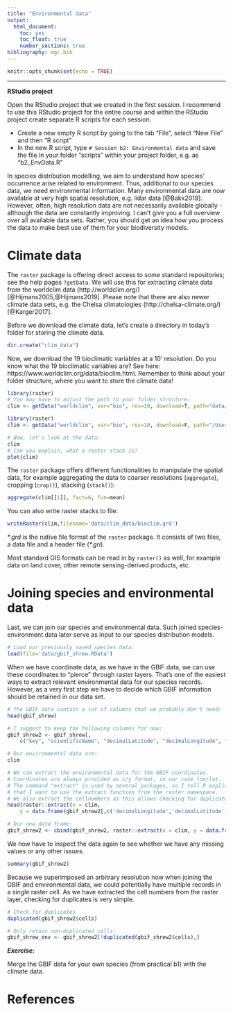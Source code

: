 ```yaml
---
title: "Environmental data"
output: 
  html_document:
    toc: yes
    toc_float: true
    number_sections: true
bibliography: mgc.bib    
---
```


```r
knitr::opts_chunk$set(echo = TRUE)
```

***

<div class="alert alert-info">
**RStudio project**

Open the RStudio project that we created in the first session. I recommend to use this RStudio project for the entire course and within the RStudio project create separate R scripts for each session. 

- Create a new empty R script by going to the tab "File", select "New File"  and then "R script"
- In the new R script, type `# Session b2: Environmental data` and save the file in your folder "scripts" within your project folder, e.g. as "b2_EnvData.R"
</div>


In species distribution modelling, we aim to understand how species' occurrence arise related to environment. Thus, additional to our species data, we need environmental information. Many environmental data are now available at very high spatial resolution, e.g. lidar data [@Bakx2019]. However, often, high resolution data are not necessarily available globally - although the data are constantly improving. I can't give you a full overview over all available data sets. Rather, you should get an idea how you process the data to make best use of them for your biodiversity models. 

# Climate data
The `raster` package is offering direct access to some standard repositories; see the help pages `?getData`. We will use this for extracting climate data from the worldclim data (http://worldclim.org/)[@Hijmans2005,@Hijmans2019]. Please note that there are also newer climate data sets, e.g. the Chelsa climatologies (http://chelsa-climate.org/) [@Karger2017].

Before we download the climate data, let's create a directory in today's folder for storing the climate data. 
```r
dir.create("clim_data")
```

Now, we download the 19 bioclimatic variables at a 10' resolution. Do you know what the 19 bioclimatic variables are? See here: https://www.worldclim.org/data/bioclim.html. Remember to think about your folder structure, where you want to store the climate data!
```r
library(raster)
# You may have to adjust the path to your folder structure:
clim <- getData("worldclim", var="bio", res=10, download=T, path="data/clim_data")
```

```r
library(raster)
clim <- getData("worldclim", var="bio", res=10, download=F, path="/Users/zurell/data/Lehre/HU_Bsc_Msc/HU_M8_GCIB/GCIB_2019/data/clim_data")
```

```r
# Now, let's look at the data:
clim
# Can you explain, what a raster stack is?
plot(clim)
```

The `raster` package offers different functionalities to manipulate the spatial data, for example aggregating the data to coarser resolutions (`aggregate`), cropping (`crop()`), stacking (`stack()`):  
```r
aggregate(clim[[1]], fact=6, fun=mean)
```

You can also write raster stacks to file:
```r
writeRaster(clim,filename='data/clim_data/bioclim.grd')
```

*\*.grd* is the native file format of the `raster` package. It consists of two files, a data file and a header file (*\*.gri*).

Most standard GIS formats can be read in by `raster()` as well, for example data on land cover, other remote sensing-derived products, etc. 

# Joining species and environmental data
Last, we can join our species and environmental data. Such joined species-environment data later serve as input to our species distribution models.

```r
# Load our previously saved species data:
load(file='data/gbif_shrew.RData')
```

When we have coordinate data, as we have in the GBIF data, we can use these coordinates to "pierce" through raster layers. That's one of the easiest ways to extract relevant environmental data for our species records. However, as a very first step we have to decide which GBIF information should be retained in our data set.
```r
# The GBIF data contain a lot of columns that we probably don't need:
head(gbif_shrew)
```

```r
# I suggest to keep the following columns for now:
gbif_shrew2 <- gbif_shrew[,
	c("key", "scientificName", "decimalLatitude", "decimalLongitude", "basisOfRecord", "speciesKey", "species", "year")]

# Our environmental data are:
clim

# We can extract the environmental data for the GBIF coordinates.
# Coordinates are always provided as x/y format, in our case lon/lat.
# The command "extract" is used by several packages, so I tell R explicitly
# that I want to use the extract function from the raster namespace.
# We also extract the cellnumbers as this allows checking for duplicates later.
head(raster::extract(x = clim, 
	y = data.frame(gbif_shrew2[,c('decimalLongitude','decimalLatitude')]), cellnumbers=T ))

# Our new data frame:
gbif_shrew2 <- cbind(gbif_shrew2, raster::extract(x = clim, y = data.frame(gbif_shrew2[,c('decimalLongitude','decimalLatitude')]), cellnumbers=T ))
```

We now have to inspect the data again to see whether we have any missing values or any other issues.
```r
summary(gbif_shrew2)
```

Because we superimposed an arbitrary resolution now when joining the GBIF and environmental data, we could potentially have multiple records in a single raster cell. As we have extracted the cell numbers from the raster layer, checking for duplicates is very simple.

```r
# Check for duplicates
duplicated(gbif_shrew2$cells)

# Only retain non-duplicated cells:
gbif_shrew_env <- gbif_shrew2[!duplicated(gbif_shrew2$cells),]
```


<div class="alert alert-info">
_**Exercise:**_

Merge the GBIF data for your own species (from practical b1) with the climate data. 
</div>

# References



